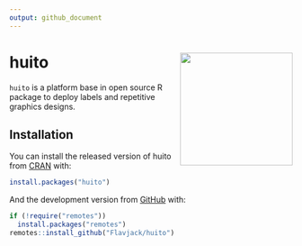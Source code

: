 ```yaml
---
output: github_document
---
```


# huito <img src="man/figures/logo.png" align="right" alt="" width="200" />

<!-- badges: start -->
<!-- [![CRAN_Status_Badge](https://www.r-pkg.org/badges/version/GerminaR)](https://cran.r-project.org/package=GerminaR) -->
<!-- [![DOI](https://zenodo.org/badge/49505163.svg)](https://zenodo.org/badge/latestdoi/49505163) -->
<!-- [![R-CMD-check](https://github.com/Flavjack/GerminaR/workflows/R-CMD-check/badge.svg)](https://github.com/Flavjack/GerminaR/actions) -->
<!-- [![CRAN RStudio mirror downloads](https://cranlogs.r-pkg.org/badges/grand-total/GerminaR?color=green)](https://r-pkg.org/pkg/GerminaR) -->
<!-- badges: end -->

`huito` is a platform base in open source R package to deploy labels and repetitive graphics designs.

## Installation

You can install the released version of huito from [CRAN](https://cran.r-project.org/package=huito) with:

``` r
install.packages("huito")
```

And the development version from [GitHub](https://github.com/flavjack/huito) with:

``` r
if (!require("remotes"))
  install.packages("remotes")
remotes::install_github("Flavjack/huito")
```
